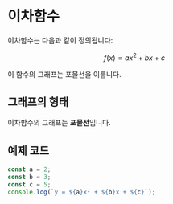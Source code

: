 
# 이차함수

이차함수는 다음과 같이 정의됩니다:

$$ f(x) = ax^2 + bx + c $$

이 함수의 그래프는 포물선을 이룹니다.

## 그래프의 형태

이차함수의 그래프는 **포물선**입니다.

## 예제 코드

```jsx
const a = 2;
const b = 3;
const c = 5;
console.log(`y = ${a}x² + ${b}x + ${c}`);
```

<IKnow />
